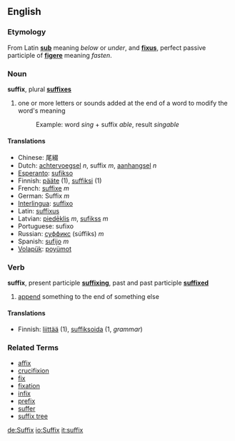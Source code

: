==English==
=== Etymology ===
From Latin '''[[sub]]''' meaning ''below'' or ''under'', and '''[[fixus]]''', perfect passive participle of '''[[figere]]''' meaning ''fasten''.

=== Noun ===
'''suffix''', plural '''[[suffixes]]'''

#one or more letters or sounds added at the end of a word to modify the word's meaning
#: Example: word ''sing'' + suffix ''able'', result ''singable''

==== Translations ====
*Chinese: 尾綴
*Dutch: [[achtervoegsel]] ''n'', suffix ''m'', [[aanhangsel]] ''n''
*[[Esperanto]]: [[sufikso]]
*Finnish: [[pääte]] (1), [[suffiksi]] (1)
*French: [[suffixe]] ''m''
*German: Suffix ''m''
*[[Interlingua]]: [[suffixo]]
*Latin: [[suffixus]]
*Latvian: [[piedēklis]] ''m'', [[sufikss]] ''m''
*Portuguese: sufixo
*Russian: [[суффикс]] (súffiks) ''m''
*Spanish: [[sufijo]] ''m''
*[[Volapük]]: [[poyümot]]

===Verb===
'''suffix''', present participle '''[[suffixing]]''', past and past participle '''[[suffixed]]'''

# [[append]] something to the end of something else

====Translations====
*Finnish: [[liittää]] (1), [[suffiksoida]] (1, ''grammar'')

===Related Terms===
*[[affix]]
*[[crucifixion]]<!-- ??! -->
*[[fix]]
*[[fixation]]<!-- ??! -->
*[[infix]]
*[[prefix]]
*[[suffer]]<!-- ??! -->
*[[suffix tree]]

[[de:Suffix]]
[[io:Suffix]]
[[it:suffix]]